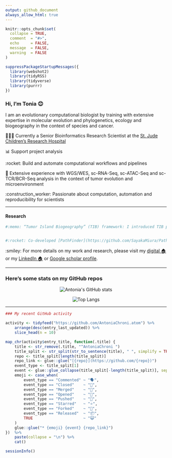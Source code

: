 ```yaml
---
output: github_document
always_allow_html: true
---
```



```r
knitr::opts_chunk$set(
  collapse = TRUE,
  comment  = "#>",
  echo     = FALSE,
  message  = FALSE,
  warning  = FALSE
)

suppressPackageStartupMessages({
  library(webshot2)
  library(tidyRSS)
  library(tidyverse)
  library(purrr)
})
```

### Hi, I'm Tonia 😊

I am an evolutionary computational biologist by training with extensive expertise in molecular evolution and phylogenetics, ecology and biogeography in the context of species and cancer. 


👩🏻‍💻 Currently a Senior Bioinformatics Research Scientist at the [St. Jude Children's Research Hospital](https://www.stjude.org/research/departments/developmental-neurobiology/shared-resources/bioinformatic-core.html)


📊️ Support project analysis


:rocket: Build and automate computational workflows and pipelines


🧬 Extensive experience with WGS/WES, sc-RNA-Seq, sc-ATAC-Seq and sc-TCR/BCR-Seq analysis in the context of tumor evolution and microenvironment


:construction_worker: Passionate about computation, automation and reproducibility for scientists

---

#### Research

```r
#:memo: “Tumor Island Biogeography” (TIB) framework: I introduced TIB proposing that tumors are evolutionary islands and their heterogeneity can be explored by using omics data in the clinical setting ([Chroni, 2024](https://www.taylorfrancis.com/chapters/edit/10.1201/9781003307921-10/tumor-island-biogeography-antonia-chroni) and [Chroni and Kumar, 2021](https://doi.org/10.1093/gbe/evab276)). 


#:rocket: Co-developed [PathFinder](https://github.com/SayakaMiura/PathFinder), a computational Bayesian method that uses the clone phylogeny, their genetic differentiation, and anatomical locations to infer cancer’s migration history in a patient. 
```

:smiley: For more details on my work and research, please visit my [digital 🏠](https://antoniachroni.github.io/) or my [LinkedIn 🏠](https://www.linkedin.com/in/antonia-chroni-ba1a8514b/) or [Google scholar profile](https://scholar.google.com/citations?user=WHYQrCYAAAAJ&hl=en).

---

### Here's some stats on my GitHub repos

<p align="center">
  <img src="https://github-readme-stats.vercel.app/api?username=AntoniaChroni&show_icons=true&theme=radical" alt="Antonia's GitHub stats" />
</p>

<p align="center">
  <img src="https://github-readme-stats.vercel.app/api/top-langs/?username=AntoniaChroni&layout=compact&theme=radical" alt="Top Langs" />
</p>


---

```r
### My recent GitHub activity

activity <- tidyfeed("https://github.com/AntoniaChroni.atom") %>%
    arrange(desc(entry_last_updated)) %>%
    slice_head(n = 10)

map_chr(activity$entry_title, function(.title) {
    title <- str_remove(.title, "^AntoniaChroni ")
    title_split <- str_split(str_to_sentence(title), " ", simplify = TRUE)
    repo <- title_split[length(title_split)]
    repo_link <- glue::glue("[{repo}](https://github.com/{repo})")
    event_type <- title_split[1]
    event <- glue::glue_collapse(title_split[-length(title_split)], sep = " ")
    emoji <- case_when(
        event_type == "Commented" ~ "🗣",
        event_type == "Closed"    ~ "🎊",
        event_type == "Merged"    ~ "🎉",
        event_type == "Opened"    ~ "🤔",
        event_type == "Pushed"    ~ "📨",
        event_type == "Starred"   ~ "⭐️",
        event_type == "Forked"    ~ "🍴",
        event_type == "Released"  ~ "📦",
        TRUE                      ~ "😺"
    )
    glue::glue("* {emoji} {event} {repo_link}")
})  %>%
    paste(collapse = "\n") %>%
    cat()
```

```r
sessionInfo()
```


